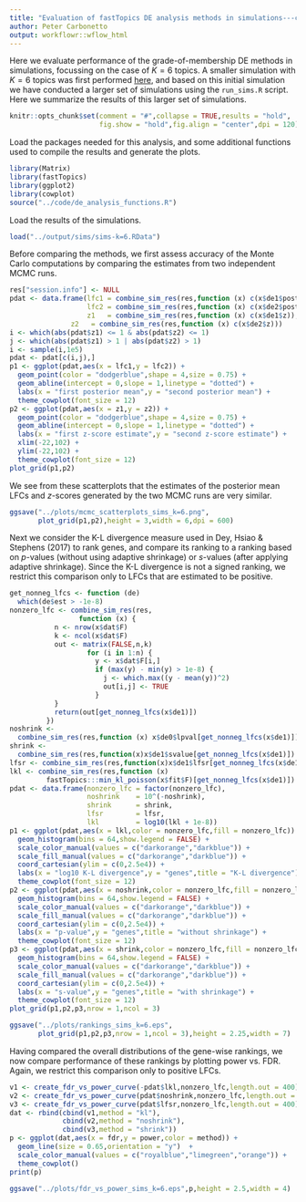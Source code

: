 ```yaml
---
title: "Evaluation of fastTopics DE analysis methods in simulations---case of more than 2 topics"
author: Peter Carbonetto
output: workflowr::wflow_html
---
```


Here we evaluate performance of the grade-of-membership DE methods in
simulations, focussing on the case of $K = 6$ topics. A smaller
simulation with $K = 6$ topics was first performed
[here](de_analysis_detailed_look_more.html), and based on this initial
simulation we have conducted a larger set of simulations using the
`run_sims.R` script. Here we summarize the results of this larger set
of simulations.

```r
knitr::opts_chunk$set(comment = "#",collapse = TRUE,results = "hold",
                      fig.show = "hold",fig.align = "center",dpi = 120)
```

Load the packages needed for this analysis, and some additional
functions used to compile the results and generate the plots.

```r
library(Matrix)
library(fastTopics)
library(ggplot2)
library(cowplot)
source("../code/de_analysis_functions.R")
```

Load the results of the simulations.

```r
load("../output/sims/sims-k=6.RData")
```

Before comparing the methods, we first assess accuracy of the Monte
Carlo computations by comparing the estimates from two independent
MCMC runs.

```r
res["session.info"] <- NULL
pdat <- data.frame(lfc1 = combine_sim_res(res,function (x) c(x$de1$postmean)),
                   lfc2 = combine_sim_res(res,function (x) c(x$de2$postmean)),
                   z1   = combine_sim_res(res,function (x) c(x$de1$z)),
	           z2   = combine_sim_res(res,function (x) c(x$de2$z)))
i <- which(abs(pdat$z1) <= 1 & abs(pdat$z2) <= 1)
j <- which(abs(pdat$z1) > 1 | abs(pdat$z2) > 1)
i <- sample(i,1e5)
pdat <- pdat[c(i,j),]
p1 <- ggplot(pdat,aes(x = lfc1,y = lfc2)) +
  geom_point(color = "dodgerblue",shape = 4,size = 0.75) +
  geom_abline(intercept = 0,slope = 1,linetype = "dotted") +
  labs(x = "first posterior mean",y = "second posterior mean") +
  theme_cowplot(font_size = 12)
p2 <- ggplot(pdat,aes(x = z1,y = z2)) +
  geom_point(color = "dodgerblue",shape = 4,size = 0.75) +
  geom_abline(intercept = 0,slope = 1,linetype = "dotted") +
  labs(x = "first z-score estimate",y = "second z-score estimate") +
  xlim(-22,102) +
  ylim(-22,102) +
  theme_cowplot(font_size = 12)
plot_grid(p1,p2)
```

We see from these scatterplots that the estimates of the posterior
mean LFCs and *z*-scores generated by the two MCMC runs are very
similar.

```r
ggsave("../plots/mcmc_scatterplots_sims_k=6.png",
       plot_grid(p1,p2),height = 3,width = 6,dpi = 600)
```

Next we consider the K-L divergence measure used in Dey, Hsiao &
Stephens (2017) to rank genes, and compare its ranking to a ranking
based on *p*-values (without using adaptive shrinkage) or *s*-values
(after applying adaptive shrinkage). Since the K-L divergence is not
a signed ranking, we restrict this comparison only to LFCs that are
estimated to be positive.

```r
get_nonneg_lfcs <- function (de)
  which(de$est > -1e-8)
nonzero_lfc <- combine_sim_res(res,
                 function (x) {
		   n <- nrow(x$dat$F)
		   k <- ncol(x$dat$F)
		   out <- matrix(FALSE,n,k)
                   for (i in 1:n) {
                     y <- x$dat$F[i,]
                     if (max(y) - min(y) > 1e-8) {
                       j <- which.max((y - mean(y))^2)
                       out[i,j] <- TRUE
                     }
		   }
		   return(out[get_nonneg_lfcs(x$de1)])
		 })
noshrink <-
  combine_sim_res(res,function (x) x$de0$lpval[get_nonneg_lfcs(x$de1)])
shrink <-
  combine_sim_res(res,function(x)x$de1$svalue[get_nonneg_lfcs(x$de1)])
lfsr <- combine_sim_res(res,function(x)x$de1$lfsr[get_nonneg_lfcs(x$de1)])
lkl <- combine_sim_res(res,function (x)
         fastTopics:::min_kl_poisson(x$fit$F)[get_nonneg_lfcs(x$de1)])
pdat <- data.frame(nonzero_lfc = factor(nonzero_lfc),
                   noshrink    = 10^(-noshrink),
                   shrink      = shrink,
                   lfsr        = lfsr,
                   lkl         = log10(lkl + 1e-8))
p1 <- ggplot(pdat,aes(x = lkl,color = nonzero_lfc,fill = nonzero_lfc)) +
  geom_histogram(bins = 64,show.legend = FALSE) +
  scale_color_manual(values = c("darkorange","darkblue")) +
  scale_fill_manual(values = c("darkorange","darkblue")) +
  coord_cartesian(ylim = c(0,2.5e4)) +
  labs(x = "log10 K-L divergence",y = "genes",title = "K-L divergence") +
  theme_cowplot(font_size = 12)
p2 <- ggplot(pdat,aes(x = noshrink,color = nonzero_lfc,fill = nonzero_lfc)) +
  geom_histogram(bins = 64,show.legend = FALSE) +
  scale_color_manual(values = c("darkorange","darkblue")) +
  scale_fill_manual(values = c("darkorange","darkblue")) +
  coord_cartesian(ylim = c(0,2.5e4)) +
  labs(x = "p-value",y = "genes",title = "without shrinkage") +
  theme_cowplot(font_size = 12)
p3 <- ggplot(pdat,aes(x = shrink,color = nonzero_lfc,fill = nonzero_lfc)) +
  geom_histogram(bins = 64,show.legend = FALSE) +
  scale_color_manual(values = c("darkorange","darkblue")) +
  scale_fill_manual(values = c("darkorange","darkblue")) +
  coord_cartesian(ylim = c(0,2.5e4)) +
  labs(x = "s-value",y = "genes",title = "with shrinkage") +
  theme_cowplot(font_size = 12)
plot_grid(p1,p2,p3,nrow = 1,ncol = 3)
```

```r
ggsave("../plots/rankings_sims_k=6.eps",
       plot_grid(p1,p2,p3,nrow = 1,ncol = 3),height = 2.25,width = 7)
```

Having compared the overall distributions of the gene-wise rankings,
we now compare performance of these rankings by plotting power
vs. FDR. Again, we restrict this comparison only to positive LFCs.

```r
v1 <- create_fdr_vs_power_curve(-pdat$lkl,nonzero_lfc,length.out = 400)
v2 <- create_fdr_vs_power_curve(pdat$noshrink,nonzero_lfc,length.out = 400)
v3 <- create_fdr_vs_power_curve(pdat$lfsr,nonzero_lfc,length.out = 400)
dat <- rbind(cbind(v1,method = "kl"),
             cbind(v2,method = "noshrink"),
             cbind(v3,method = "shrink"))
p <- ggplot(dat,aes(x = fdr,y = power,color = method)) +
  geom_line(size = 0.65,orientation = "y")  +
  scale_color_manual(values = c("royalblue","limegreen","orange")) +
  theme_cowplot()
print(p)
```

```r
ggsave("../plots/fdr_vs_power_sims_k=6.eps",p,height = 2.5,width = 4)
```
